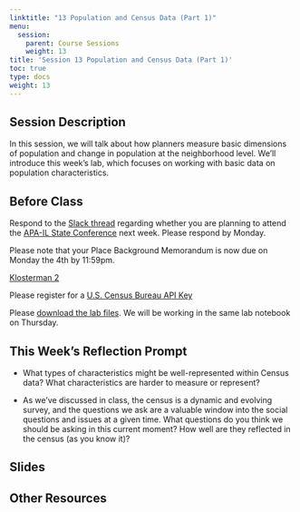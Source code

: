 ```yaml
---
linktitle: "13 Population and Census Data (Part 1)"
menu:
  session:
    parent: Course Sessions
    weight: 13
title: 'Session 13 Population and Census Data (Part 1)'
toc: true
type: docs
weight: 13
---
```


## Session Description

In this session, we will talk about how planners measure basic dimensions of population and change in population at the neighborhood level. We’ll introduce this week’s lab, which focuses on working with basic data on population characteristics.

## Before Class

Respond to the [Slack thread](https://neighborhooda-6eu6526.slack.com/archives/C02BRP176GG/p1633063317010000) regarding whether you are planning to attend the [APA-IL State Conference](https://www.ilapa.org/post/2021-apa-il-state-conference-registration-now-open-full-program-available) next week. Please respond by Monday.

Please note that your Place Background Memorandum is now due on Monday the 4th by 11:59pm.

[Klosterman 2](https://uofi.box.com/s/ysc0fi5fn3on0342v758viggd355m04v)

Please register for a [U.S. Census Bureau API Key](https://api.census.gov/data/key_signup.html)

Please [download the lab files](/schedule/session/13-Population_Projection_1_files/13_Population_Census.zip). We will be working in the same lab notebook on Thursday.

## This Week's Reflection Prompt

- What types of characteristics might be well-represented within Census data? What characteristics are harder to measure or represent?

- As we've discussed in class, the census is a dynamic and evolving survey, and the questions we ask are a valuable window into the social questions and issues at a given time. What questions do you think we should be asking in this current moment? How well are they reflected in the census (as you know it)?

## Slides

## Other Resources
